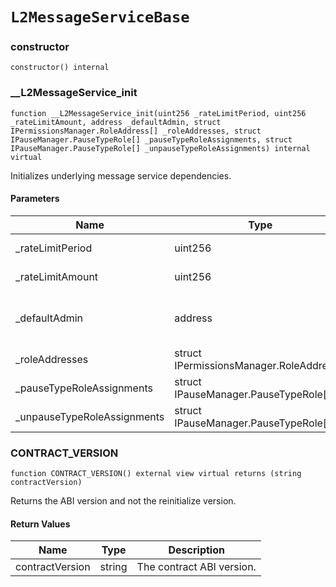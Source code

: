 # `L2MessageServiceBase`

### constructor

```solidity
constructor() internal
```

### __L2MessageService_init

```solidity
function __L2MessageService_init(uint256 _rateLimitPeriod, uint256 _rateLimitAmount, address _defaultAdmin, struct IPermissionsManager.RoleAddress[] _roleAddresses, struct IPauseManager.PauseTypeRole[] _pauseTypeRoleAssignments, struct IPauseManager.PauseTypeRole[] _unpauseTypeRoleAssignments) internal virtual
```

Initializes underlying message service dependencies.

#### Parameters

| Name | Type | Description |
| ---- | ---- | ----------- |
| _rateLimitPeriod | uint256 | The period to rate limit against. |
| _rateLimitAmount | uint256 | The limit allowed for withdrawing the period. |
| _defaultAdmin | address | The account to be given DEFAULT_ADMIN_ROLE on initialization. |
| _roleAddresses | struct IPermissionsManager.RoleAddress[] | The list of addresses to grant roles to. |
| _pauseTypeRoleAssignments | struct IPauseManager.PauseTypeRole[] | The list of pause type roles. |
| _unpauseTypeRoleAssignments | struct IPauseManager.PauseTypeRole[] | The list of unpause type roles. |

### CONTRACT_VERSION

```solidity
function CONTRACT_VERSION() external view virtual returns (string contractVersion)
```

Returns the ABI version and not the reinitialize version.

#### Return Values

| Name | Type | Description |
| ---- | ---- | ----------- |
| contractVersion | string | The contract ABI version. |


